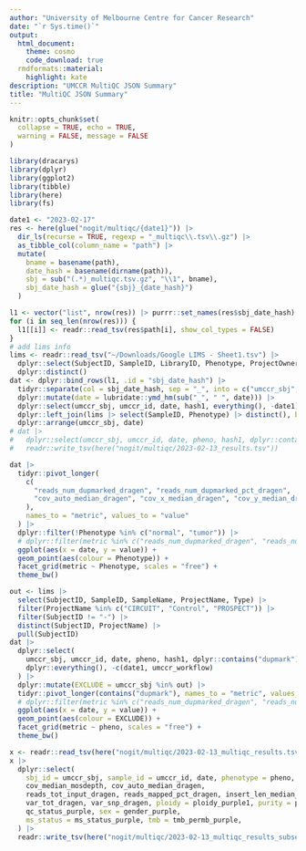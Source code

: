 ```yaml
---
author: "University of Melbourne Centre for Cancer Research"
date: "`r Sys.time()`"
output:
  html_document:
    theme: cosmo
    code_download: true
  rmdformats::material:
    highlight: kate
description: "UMCCR MultiQC JSON Summary"
title: "MultiQC JSON Summary"
---
```


```r
knitr::opts_chunk$set(
  collapse = TRUE, echo = TRUE,
  warning = FALSE, message = FALSE
)
```

```r
library(dracarys)
library(dplyr)
library(ggplot2)
library(tibble)
library(here)
library(fs)
```


```r
date1 <- "2023-02-17"
res <- here(glue("nogit/multiqc/{date1}")) |>
  dir_ls(recurse = TRUE, regexp = "_multiqc\\.tsv\\.gz") |>
  as_tibble_col(column_name = "path") |>
  mutate(
    bname = basename(path),
    date_hash = basename(dirname(path)),
    sbj = sub("(.*)_multiqc.tsv.gz", "\\1", bname),
    sbj_date_hash = glue("{sbj}_{date_hash}")
  )

l1 <- vector("list", nrow(res)) |> purrr::set_names(res$sbj_date_hash)
for (i in seq_len(nrow(res))) {
  l1[[i]] <- readr::read_tsv(res$path[i], show_col_types = FALSE)
}
# add lims info
lims <- readr::read_tsv("~/Downloads/Google LIMS - Sheet1.tsv") |>
  dplyr::select(SubjectID, SampleID, LibraryID, Phenotype, ProjectOwner, ProjectName, Type, Workflow, Quality) |>
  dplyr::distinct()
dat <- dplyr::bind_rows(l1, .id = "sbj_date_hash") |>
  tidyr::separate(col = sbj_date_hash, sep = "_", into = c("umccr_sbj", "date1", "hash1")) |>
  dplyr::mutate(date = lubridate::ymd_hm(sub("_", " ", date))) |>
  dplyr::select(umccr_sbj, umccr_id, date, hash1, everything(), -date1) |>
  dplyr::left_join(lims |> select(SampleID, Phenotype) |> distinct(), by = c("umccr_id" = "SampleID"), multiple = "all") |>
  dplyr::arrange(umccr_sbj, date)
# dat |>
#   dplyr::select(umccr_sbj, umccr_id, date, pheno, hash1, dplyr::contains("dupmark"), dplyr::everything(), -c(date1, umccr_workflow)) |>
#   readr::write_tsv(here("nogit/multiqc/2023-02-13_results.tsv"))

dat |>
  tidyr::pivot_longer(
    c(
      "reads_num_dupmarked_dragen", "reads_num_dupmarked_pct_dragen",
      "cov_auto_median_dragen", "cov_x_median_dragen", "cov_y_median_dragen",
    ),
    names_to = "metric", values_to = "value"
  ) |>
  dplyr::filter(!Phenotype %in% c("normal", "tumor")) |>
  # dplyr::filter(metric %in% c("reads_num_dupmarked_dragen", "reads_num_dupmarked_samtools")) |>
  ggplot(aes(x = date, y = value)) +
  geom_point(aes(colour = Phenotype)) +
  facet_grid(metric ~ Phenotype, scales = "free") +
  theme_bw()
```

```r
out <- lims |>
  select(SubjectID, SampleID, SampleName, ProjectName, Type) |>
  filter(ProjectName %in% c("CIRCUIT", "Control", "PROSPECT")) |>
  filter(SubjectID != "-") |>
  distinct(SubjectID, ProjectName) |>
  pull(SubjectID)
dat |>
  dplyr::select(
    umccr_sbj, umccr_id, date, pheno, hash1, dplyr::contains("dupmark"),
    dplyr::everything(), -c(date1, umccr_workflow)
  ) |>
  dplyr::mutate(EXCLUDE = umccr_sbj %in% out) |>
  tidyr::pivot_longer(contains("dupmark"), names_to = "metric", values_to = "value") |>
  # dplyr::filter(metric %in% c("reads_num_dupmarked_dragen", "reads_num_dupmarked_samtools")) |>
  ggplot(aes(x = date, y = value)) +
  geom_point(aes(colour = EXCLUDE)) +
  facet_grid(metric ~ pheno, scales = "free") +
  theme_bw()
```

```r
x <- readr::read_tsv(here("nogit/multiqc/2023-02-13_multiqc_results.tsv.gz"))
x |>
  dplyr::select(
    sbj_id = umccr_sbj, sample_id = umccr_id, date, phenotype = pheno, hash6 = hash1,
    cov_median_mosdepth, cov_auto_median_dragen,
    reads_tot_input_dragen, reads_mapped_pct_dragen, insert_len_median_dragen,
    var_tot_dragen, var_snp_dragen, ploidy = ploidy_purple1, purity = purity_purple1,
    qc_status_purple, sex = gender_purple,
    ms_status = ms_status_purple, tmb = tmb_permb_purple,
  ) |>
  readr::write_tsv(here("nogit/multiqc/2023-02-13_multiqc_results_subset.tsv.gz"))
```

